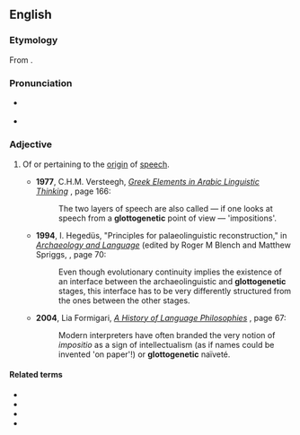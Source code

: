 ==English==

===Etymology===
From {{prefix|en|glotto|genetic}}.

===Pronunciation===
* {{a|US}} {{IPA|ˌɡlɒt.oʊ.dʒəˈnɛt.ɪk|lang=en}}
* {{rhymes|ɛtɪk|lang=en}}

===Adjective===
{{en-adj|-}}

# {{lb|en|philosophy}} Of or pertaining to the [[origin]] of [[speech]].
#* '''1977''', C.H.M. Versteegh, [http://books.google.com/books?id=-4MeAAAAIAAJ ''Greek Elements in Arabic Linguistic Thinking''] {{ISBN|9004048553}}, page 166:
#*: The two layers of speech are also called — if one looks at speech from a '''glottogenetic''' point of view — 'impositions'.
#* '''1994''', I. Hegedüs, "Principles for palaeolinguistic reconstruction," in [http://books.google.com/books?id=mqKrB5_6EtsC ''Archaeology and Language''] (edited by Roger M Blench and Matthew Spriggs, {{ISBN|0415117607}}, page 70:
#*: Even though evolutionary continuity implies the existence of an interface between the archaeolinguistic and '''glottogenetic''' stages, this interface has to be very differently structured from the ones between the other stages.
#* '''2004''', Lia Formigari, [http://books.google.com/books?id=yXHjuThPHjEC ''A History of Language Philosophies''] {{ISBN|1588115615}}, page 67:
#*: Modern interpreters have often branded the very notion of ''impositio'' as a sign of intellectualism (as if names could be invented 'on paper'!) or '''glottogenetic''' naïveté.

====Related terms====
* {{l|en|glossogenetic}}
* {{l|en|glottogony}}
* {{l|en|glottochronology}}
* {{l|en|glottogenesis}}